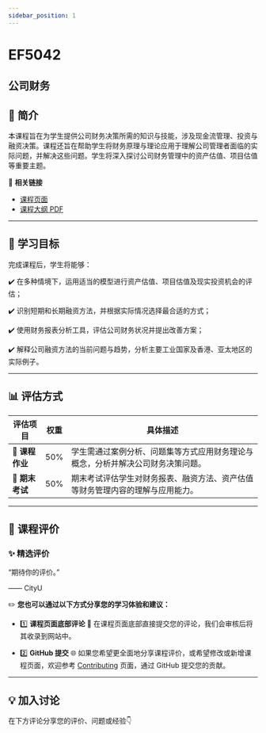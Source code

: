 ```yaml
---
sidebar_position: 1
---
```


# EF5042
## 公司财务

## **📘 简介**
本课程旨在为学生提供公司财务决策所需的知识与技能，涉及现金流管理、投资与融资决策。课程还旨在帮助学生将财务原理与理论应用于理解公司管理者面临的实际问题，并解决这些问题。学生将深入探讨公司财务管理中的资产估值、项目估值等重要主题。

🔗 **相关链接**
- [课程页面](https://www.cityu.edu.hk/catalogue/pg/202425/course/EF5042.htm)
- [课程大纲 PDF](https://www.cityu.edu.hk/catalogue/pg/202425/course/EF5042.pdf)

---

## **🎯 学习目标**

完成课程后，学生将能够：

✔️ 在多种情境下，运用适当的模型进行资产估值、项目估值及现实投资机会的评估；

✔️ 识别短期和长期融资方法，并根据实际情况选择最合适的方式；

✔️ 使用财务报表分析工具，评估公司财务状况并提出改善方案；

✔️ 解释公司融资方法的当前问题与趋势，分析主要工业国家及香港、亚太地区的实际例子。

---

## **📊 评估方式**

| **评估项目**          | **权重** | **具体描述**                                                                                       |
|----------------------|---------|---------------------------------------------------------------------------------------------------|
| **📄 课程作业**       | 50%     | 学生需通过案例分析、问题集等方式应用财务理论与概念，分析并解决公司财务决策问题。                    |
| **📝 期末考试**       | 50%     | 期末考试评估学生对财务报表、融资方法、资产估值等财务管理内容的理解与应用能力。                     |

---

## **💬 课程评价**

### ✨ **精选评价**
<div className={commentStyles.commentBox}>
    <p className={commentStyles.commentText}>
        “期待你的评价。”
    </p>
    <p className={commentStyles.commentAuthor}>—— CityU</p>
</div>

✏️ **您也可以通过以下方式分享您的学习体验和建议：**

- 1️⃣ **课程页面底部评论**
💬 在课程页面底部直接提交您的评论，我们会审核后将其收录到网站中。

- 2️⃣ **GitHub 提交**
🌐 如果您希望更全面地分享课程评价，或希望修改或新增课程页面，欢迎参考 [Contributing](/contributing) 页面，通过 GitHub 提交您的贡献。



---

## **💡 加入讨论**

在下方评论分享您的评价、问题或经验👇
<Utterances />
